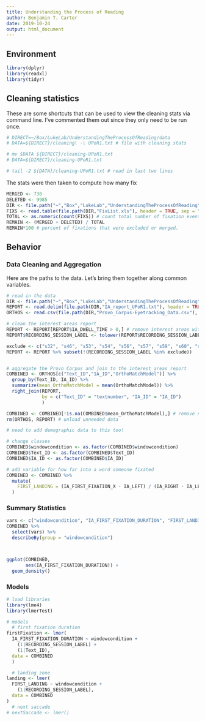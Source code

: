 ```yaml
---
title: Understanding the Process of Reading
author: Benjamin T. Carter
date: 2019-10-24
output: html_document
---
```


## Environment

```r
library(dplyr)
library(readxl)
library(tidyr)
```

## Cleaning statistics

These are some shortcuts that can be used to view the cleaning stats via command line. I've commented them out since they only need to be run once.

```bash
# DIRECT=~/Box/LukeLab/UnderstandingTheProcessOfReading/data
# DATA=${DIRECT}/cleaning\ -\ UPoR1.txt # file with cleaning stats

# mv $DATA ${DIRECT}/cleaning-UPoR1.txt
# DATA=${DIRECT}/cleaning-UPoR1.txt

# tail -2 ${DATA}/cleaning-UPoR1.txt # read in last two lines
```

The stats were then taken to compute how many fix

```r
MERGED <- 738
DELETED <- 9985
DIR <- file.path("~","Box","LukeLab","UnderstandingTheProcessOfReading","data") # study directory
FIXS <- read.table(file.path(DIR,"FixList.xls"), header = TRUE, sep = "\t") # list of fixations
TOTAL <- as.numeric(count(FIXS)) # count total number of fixation events
REMAIN <- (MERGED + DELETED) / TOTAL
REMAIN*100 # percent of fixations that were excluded or merged.
```

## Behavior

### Data Cleaning and Aggregation

Here are the paths to the data. Let's bring them together along common variables.

```r
# read in the data
DIR <- file.path("~","Box","LukeLab","UnderstandingTheProcessOfReading","data") # study directory
REPORT <- read.delim(file.path(DIR,"IA_report_UPoR1.txt"), header = TRUE, sep = "\t", fill = TRUE, na.strings = ".") # interest areas report
ORTHOS <- read.csv(file.path(DIR,"Provo_Corpus-Eyetracking_Data.csv"), header = TRUE, sep = ",", fill = TRUE) # ortho probabilities

# clean the interest areas report
REPORT <- REPORT[REPORT$IA_DWELL_TIME > 0,] # remove interest areas without a fixation in them.
REPORT$RECORDING_SESSION_LABEL <- tolower(REPORT$RECORDING_SESSION_LABEL) # make label case consistent

exclude <- c("s32", "s46", "s53", "s54", "s56", "s57", "s59", "s60", "s63") # exclude messy data
REPORT <- REPORT %>% subset(!(RECORDING_SESSION_LABEL %in% exclude))


# aggregate the Provo Corpus and join to the interest areas report
COMBINED <- ORTHOS[c("Text_ID","IA_ID","OrthoMatchModel")] %>% 
  group_by(Text_ID, IA_ID) %>%
  summarize(mean_OrthoMatchModel = mean(OrthoMatchModel)) %>%
  right_join(REPORT,
             by = c("Text_ID" = "textnumber", "IA_ID" = "IA_ID")
             )

COMBINED <- COMBINED[!is.na(COMBINED$mean_OrthoMatchModel),] # remove na values
rm(ORTHOS, REPORT) # unload unneeded data

# need to add demographic data to this too!

# change classes
COMBINED$windowcondition <- as.factor(COMBINED$windowcondition)
COMBINED$Text_ID <- as.factor(COMBINED$Text_ID)
COMBINED$IA_ID <- as.factor(COMBINED$IA_ID)

# add variable for how far into a word someone fixated
COMBINED <- COMBINED %>%
  mutate(
    FIRST_LANDING = (IA_FIRST_FIXATION_X - IA_LEFT) / (IA_RIGHT - IA_LEFT)
  )
```

### Summary Statistics
```r
vars <- c("windowcondition", "IA_FIRST_FIXATION_DURATION", "FIRST_LANDING")
COMBINED %>%
  select(vars) %>%
  describeBy(group = "windowcondition")



ggplot(COMBINED,
       aes(IA_FIRST_FIXATION_DURATION)) + 
  geom_density()

```

### Models
```r
# load libraries
library(lme4)
library(lmerTest)

# models
  # first fixation duration
firstFixation <- lmer(
  IA_FIRST_FIXATION_DURATION ~ windowcondition +
    (1|RECORDING_SESSION_LABEL) +
    (1|Text_ID),
  data = COMBINED
  )

  # landing zone
landing <- lmer(
  FIRST_LANDING ~ windowcondition + 
    (1|RECORDING_SESSION_LABEL),
  data = COMBINED
)
  # next saccade
# nextSaccade <- lmer()
```


